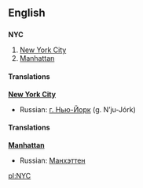 ==English==

==={{abbreviation}}===
{{wikipediapar|New York City}}
'''NYC'''
# [[New York City]]
# [[Manhattan]]

====Translations====
'''[[New York City]]'''
*Russian: [[г. Нью-Йорк]] (g. N’ju-Jórk) {{m}}

====Translations====
'''[[Manhattan]]'''
*Russian: [[Манхэттен]] {{IPAchar|(Manχɛ́tten)}} {{m}}

[[pl:NYC]]
